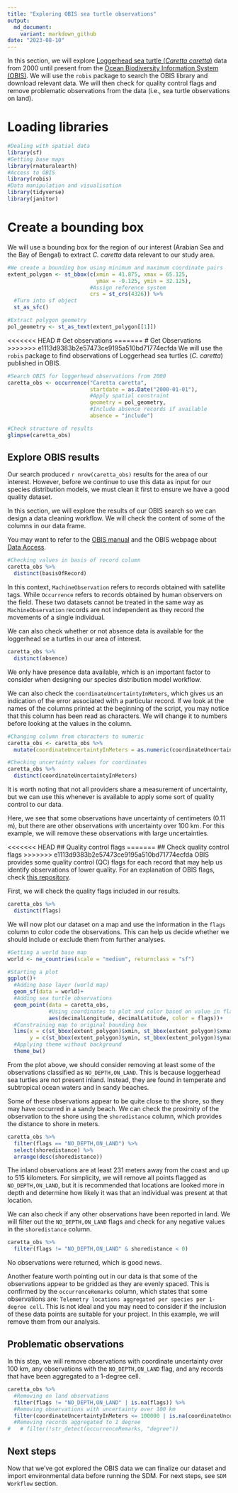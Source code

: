 ```yaml
---
title: "Exploring OBIS sea turtle observations"
output:
  md_document:
    variant: markdown_github
date: "2023-08-10"
---
```


In this section, we will explore [Loggerhead sea turtle (*Caretta caretta*)](https://www.iucnredlist.org/species/3897/119333622) data from 2000 until present from the [Ocean Biodiversity Information System (OBIS)](https://obis.org/). We will use the `robis` package to search the OBIS library and download relevant data.  We will then check for quality control flags and remove problematic observations from the data (i.e., sea turtle observations on land).
  
# Loading libraries
```r
#Dealing with spatial data
library(sf)
#Getting base maps
library(rnaturalearth)
#Access to OBIS
library(robis)
#Data manipulation and visualisation
library(tidyverse)
library(janitor)
```

# Create a bounding box
We will use a bounding box for the region of our interest (Arabian Sea and the Bay of Bengal) to extract *C. caretta* data relevant to our study area.  
  
```r
#We create a bounding box using minimum and maximum coordinate pairs
extent_polygon <- st_bbox(c(xmin = 41.875, xmax = 65.125, 
                            ymax = -0.125, ymin = 32.125), 
                          #Assign reference system
                          crs = st_crs(4326)) %>% 
  #Turn into sf object
  st_as_sfc()

#Extract polygon geometry 
pol_geometry <- st_as_text(extent_polygon[[1]])
```
  
<<<<<<< HEAD
# Get observations
=======
# Get Observations
>>>>>>> e1113d9383b2e57473ce9195a510bd71774ecfda
We will use the `robis` package to find observations of Loggerhead sea turtles (*C. caretta*) published in OBIS.  

```r
#Search OBIS for loggerhead observations from 2000
caretta_obs <- occurrence("Caretta caretta", 
                          startdate = as.Date("2000-01-01"),
                          #Apply spatial constraint
                          geometry = pol_geometry,
                          #Include absence records if available
                          absence = "include")

#Check structure of results
glimpse(caretta_obs)
```
  
## Explore OBIS results
Our search produced `r nrow(caretta_obs)` results for the area of our interest. However, before we continue to use this data as input for our species distribution models, we must clean it first to ensure we have a good quality dataset.  
  
In this section, we will explore the results of our OBIS search so we can design a data cleaning workflow. We will check the content of some of the columns in our data frame.  

You may want to refer to the [OBIS manual](https://manual.obis.org/darwin_core.html) and the OBIS webpage about [Data Access](https://obis.org/data/access/).
  
```r
#Checking values in basis of record column
caretta_obs %>% 
  distinct(basisOfRecord)
```
 
In this context, `MachineObservation` refers to records obtained with satellite tags. While `Occurrence` refers to records obtained by human observers on the field. These two datasets cannot be treated in the same way as `MachineObservation` records are not independent as they record the movements of a single individual.  
    
We can also check whether or not absence data is available for the loggerhead se a turtles in our area of interest.  
  
```r
caretta_obs %>% 
  distinct(absence)
```
  
We only have presence data available, which is an important factor to consider when designing our species distribution model workflow.  
  
We can also check the `coordinateUncertaintyInMeters`, which gives us an indication of the error associated with a particular record. If we look at the names of the columns printed at the beginning of the script, you may notice that this column has been read as characters. We will change it to numbers before looking at the values in the column.  
  
```r
#Changing column from characters to numeric
caretta_obs <- caretta_obs %>% 
  mutate(coordinateUncertaintyInMeters = as.numeric(coordinateUncertaintyInMeters))

#Checking uncertainty values for coordinates
caretta_obs %>% 
  distinct(coordinateUncertaintyInMeters)
```
  
It is worth noting that not all providers share a measurement of uncertainty, but we can use this whenever is available to apply some sort of quality control to our data.  
  
Here, we see that some observations have uncertainty of centimeters (0.11 m), but there are other observations with uncertainty over 100 km. For this example, we will remove these observations with large uncertainties.  
  
<<<<<<< HEAD
## Quality control flags
=======
## Check quality control flags
>>>>>>> e1113d9383b2e57473ce9195a510bd71774ecfda
OBIS provides some quality control (QC) flags for each record that may help us identify observations of lower quality. For an explanation of OBIS flags, check [this repository](https://github.com/iobis/obis-qc).  
  
First, we will check the quality flags included in our results.  
  
```r
caretta_obs %>% 
  distinct(flags)
```
  
We will now plot our dataset on a map and use the information in the `flags` column to color code the observations. This can help us decide whether we should include or exclude them from further analyses. 
  
```r
#Getting a world base map
world <- ne_countries(scale = "medium", returnclass = "sf")

#Starting a plot
ggplot()+
  #Adding base layer (world map)
  geom_sf(data = world)+
  #Adding sea turtle observations
  geom_point(data = caretta_obs, 
             #Using coordinates to plot and color based on value in flags column
             aes(decimalLongitude, decimalLatitude, color = flags))+
  #Constraining map to original bounding box
  lims(x = c(st_bbox(extent_polygon)$xmin, st_bbox(extent_polygon)$xmax),
       y = c(st_bbox(extent_polygon)$ymin, st_bbox(extent_polygon)$ymax))+
  #Applying theme without background
  theme_bw()
```
  
From the plot above, we should consider removing at least some of the observations classified as `NO_DEPTH,ON_LAND`. This is because loggerhead sea turtles are not present inland. Instead, they are found in temperate and subtropical ocean waters and in sandy beaches.  
  
Some of these observations appear to be quite close to the shore, so they may have occurred in a sandy beach. We can check the proximity of the observation to the shore using the `shoredistance` column, which provides the distance to shore in meters.  

```r
caretta_obs %>% 
  filter(flags == "NO_DEPTH,ON_LAND") %>% 
  select(shoredistance) %>% 
  arrange(desc(shoredistance))
```
  
The inland observations are at least 231 meters away from the coast and up to 515 kilometers. For simplicity, we will remove all points flagged as `NO_DEPTH,ON_LAND`, but it is recommended that locations are looked more in depth and determine how likely it was that an individual was present at that location.  
  
We can also check if any other observations have been reported in land. We will filter out the `NO_DEPTH,ON_LAND` flags and check for any negative values in the `shoredistance` column.  
  
```r
caretta_obs %>% 
  filter(flags != "NO_DEPTH,ON_LAND" & shoredistance < 0)
```
  
No observations were returned, which is good news.  
  
Another feature worth pointing out in our data is that some of the observations appear to be gridded as they are evenly spaced. This is confirmed by the `occurrenceRemarks` column, which states that some observations are: `Telemetry locations aggregated per species per 1-degree cell`. This is not ideal and you may need to consider if the inclusion of these data points are suitable for your project. In this example, we will remove them from our analysis.
  
## Problematic observations
In this step, we will remove observations with coordinate uncertainty over 100 km, any observations with the `NO_DEPTH,ON_LAND` flag, and any records that have been aggregated to a 1-degree cell.  
  
```r
caretta_obs %>%
  #Removing on land observations
  filter(flags != "NO_DEPTH,ON_LAND" | is.na(flags)) %>%
  #Removing observations with uncertainty over 100 km
  filter(coordinateUncertaintyInMeters <= 100000 | is.na(coordinateUncertaintyInMeters)) %>%
  #Removing records aggregated to 1 degree 
#   # filter(!str_detect(occurrenceRemarks, "degree"))
```


## Next steps
Now that we've got explored the OBIS data we can finalize our dataset and import environmental data before running the SDM. For next steps, see `SDM Workflow` section.